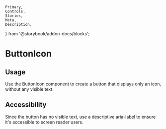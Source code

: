 	Primary,
	Controls,
	Stories,
	Meta,
	Description,
} from '@storybook/addon-docs/blocks';


<Meta of={ButtonIconStories} />

# ButtonIcon

## Usage

Use the ButtonIcon component to create a button that displays only an icon, without any visible text.

## Accessibility

Since the button has no visible text, use a descriptive aria-label to ensure it's accessible to screen reader users.

<Primary />
<Controls />
<Stories />
